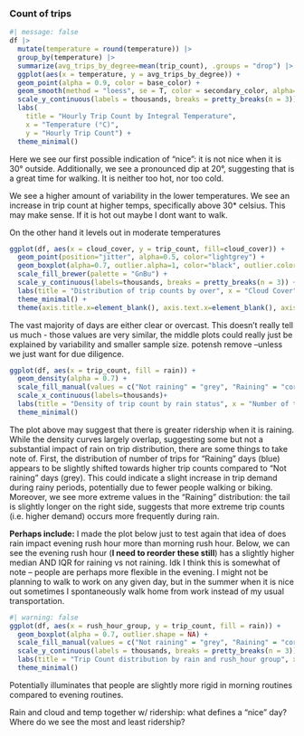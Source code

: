 ### Count of trips 

```r
#| message: false
df |>
  mutate(temperature = round(temperature)) |>
  group_by(temperature) |>
  summarize(avg_trips_by_degree=mean(trip_count), .groups = "drop") |>
  ggplot(aes(x = temperature, y = avg_trips_by_degree)) +
  geom_point(alpha = 0.9, color = base_color) +
  geom_smooth(method = "loess", se = T, color = secondary_color, alpha=0.15) +
  scale_y_continuous(labels = thousands, breaks = pretty_breaks(n = 3)) +
  labs(
    title = "Hourly Trip Count by Integral Temperature", 
    x = "Temperature (°C)", 
    y = "Hourly Trip Count") +
  theme_minimal()
```

Here we see our first possible indication of “nice”: it is not nice when it is 30° outside. Additionally, 
we see a pronounced dip at 20°, suggesting that is a great time for walking. It is neither too hot, nor too cold.  






We see a higher amount of variability in the lower temperatures. We see an increase in trip count at higher temps, specifically above 30* celsius. This may make sense. If it is hot out maybe I dont want to walk. 

On the other hand it levels out in moderate temperatures 

```r
ggplot(df, aes(x = cloud_cover, y = trip_count, fill=cloud_cover)) +
  geom_point(position="jitter", alpha=0.5, color="lightgrey") +
  geom_boxplot(alpha=0.7, outlier.alpha=1, color="black", outlier.color="black", linewidth=0.55) +
  scale_fill_brewer(palette = "GnBu") +
  scale_y_continuous(labels=thousands, breaks = pretty_breaks(n = 3)) +
  labs(title = "Distribution of trip counts by over", x = "Cloud Cover", y = "Trip Count", fill="Cloud Cover") +
  theme_minimal() +
  theme(axis.title.x=element_blank(), axis.text.x=element_blank(), axis.ticks.x=element_blank())
```

The vast majority of days are either clear or overcast. This doesn't really tell us much - those values are very similar, the middle plots could really just be explained by variability and smaller sample size. potensh remove --unless we just want for due diligence. 

```r
ggplot(df, aes(x = trip_count, fill = rain)) +
  geom_density(alpha = 0.7) +
  scale_fill_manual(values = c("Not raining" = "grey", "Raining" = "cornflowerblue")) +
  scale_x_continuous(labels=thousands)+
  labs(title = "Density of trip count by rain status", x = "Number of trips in an hour", y = "Density", fill = "Rain Status") +
  theme_minimal()
```

The plot above may suggest that there is greater ridership when it is raining. While the density curves largely overlap, suggesting some but not a substantial impact of rain on trip distribution, there are some things to take note of. First, the distribution of number of trips for "Raining" days (blue) appears to be slightly shifted towards higher trip counts compared to "Not raining" days (grey). This could indicate a slight increase in trip demand during rainy periods, potentially due to fewer people walking or biking. Moreover, we see more extreme values in the "Raining" distribution: the tail is slightly longer on the right side, suggests that more extreme trip counts (i.e. higher demand) occurs more frequently during rain.

**Perhaps include:**
I made the plot below just to test again that idea of does rain impact evening rush hour more than morning rush hour. Below, we can see the evening rush hour (**I need to reorder these still**) has a slightly higher median AND IQR for raining vs not raining. Idk I think this is somewhat of note -- people are perhaps more flexible in the evening. I might not be planning to walk to work on any given day, but in the summer when it is nice out sometimes I spontaneously walk home from work instead of my usual transportation. 

```r
#| warning: false
ggplot(df, aes(x = rush_hour_group, y = trip_count, fill = rain)) +
  geom_boxplot(alpha = 0.7, outlier.shape = NA) +
  scale_fill_manual(values = c("Not raining" = "grey", "Raining" = "cornflowerblue")) +
  scale_y_continuous(labels = thousands, breaks = pretty_breaks(n = 3)) +
  labs(title = "Trip Count distribution by rain and rush_hour group", x = "", y = "Trip Count", fill = "Rain Status") +
  theme_minimal()
```

Potentially illuminates that people are slightly more rigid in morning routines compared to evening routines. 

Rain and cloud and temp together w/ ridership: what defines a "nice" day? Where do we see the most and least ridership?



